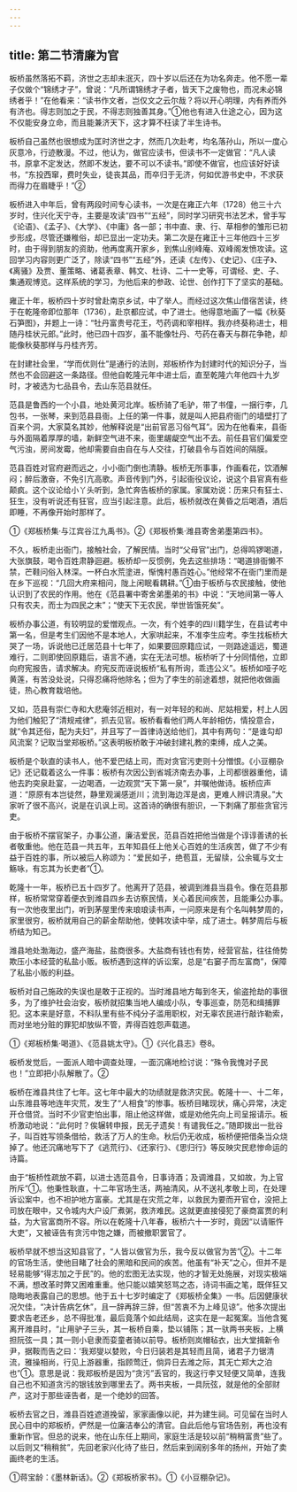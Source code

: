 ```yaml
---
---
---
```

title: 第二节清廉为官
---



板桥虽然落拓不羁，济世之志却未泯灭，四十岁以后还在为功名奔走。他不愿一辈子仅做个“锦绣才子”，曾说：“凡所谓锦绣才子者，皆天下之废物也，而况未必锦绣者乎！”在他看来：“读书作文者，岂仅文之云尔哉？将以开心明理，内有养而外有济也。得志则加之于民，不得志则独善其身。”①他也有进入仕途之心，因为这不仅能安身立命，而且能兼济天下，这才算不枉读了半生诗书。

板桥自己虽然也很想成为匡时济世之才，然而几次赴考，均名落孙山，所以一度心灰意冷，行迹散漫。不过，他认为，做官应读书，但读书不一定做官：“凡人读书，原拿不定发达，然即不发达，要不可以不读书。”即使不做官，也应该好好读书，“东投西窜，费时失业，徒丧其品，而卒归于无济，何如优游书史中，不求获而得力在眉睫乎！”②

板桥进入中年后，曾有两段时间专心读书，一次是在雍正六年（1728）他三十六岁时，住兴化天宁寺，主要是攻读“四书”“五经”，同时学习研究书法艺术，曾手写《论语》、《孟子》、《大学》、《中庸》各一部；书中直、隶、行、草相参的雏形已初步形成，尽管还嫌稚俗，却已显出一定功夫。第二次是在雍正十三年他四十三岁时，由于得到朋友的资助，他再度离开家乡，到焦山别峰庵、双峰阁发愤攻读。这回学习内容则更广泛了，除读“四书”“五经”外，还读《左传》、《史记》、《庄子》、《离骚》及贾、董策略、诸葛表章、韩文、杜诗、二十一史等，可谓经、史、子、集通观博览。这样系统的学习，为他后来的参政、论世、创作打下了坚实的基础。

雍正十年，板桥四十岁时曾赴南京乡试，中了举人。而经过这次焦山借宿苦读，终于在乾隆帝即位那年（1736），赴京都应试，中了进士。他得意地画了一幅《秋葵石笋图》，并题上一诗：“牡丹富贵号花王，芍药调和宰相样。我亦终葵称进士，相随丹桂状元郎。”此时，他已四十四岁，虽不能像牡丹、芍药在春天与群花争艳，却能像秋葵那样与丹桂齐芳。

在封建社会里，“学而优则仕”是通行的法则，郑板桥作为封建时代的知识分子，当然也不会回避这一条路径。但他自乾隆元年中进士后，直至乾隆六年他四十九岁时，才被选为七品县令，去山东范县就任。

范县是鲁西的一个小县，地处黄河北岸。板桥骑了毛驴，带了书僮，一捆行李，几包书，一张琴，来到范县县衙。上任的第一件事，就是叫人把县府衙门的墙壁打了百来个洞，大家莫名其妙，他解释说是“出前官恶习俗气耳”。因为在他看来，县衙与外面隔着厚厚的墙，新鲜空气进不来，衙里龌龊空气出不去。前任县官们偏爱空气污浊，房间发霉，他却需要自由自在与人交往，打破县令与百姓间的隔膜。

范县百姓对官府避而远之，小小衙门倒也清静。板桥无所事事，作画看花，饮酒解闷；醉后激奋，不免引亢高歌。声音传到门外，引起衙役议论，说这个县官真有些颠疯。这个议论给小丫头听到，急忙奔告板桥的家属。家属劝说：历来只有狂士、狂生，没有听说还有狂官，应当引起注意。此后，板桥就改在黄昏之后喝酒，酒后即睡，不再像开始时那样了。

①《郑板桥集·与江宾谷江九禹书》。②《郑板桥集·潍县寄舍弟墨第四书》。

不久，板桥走出衙门，接触社会，了解民情。当时“父母官”出门，总得鸣锣喝道，大张旗鼓，喝令百姓肃静迴避。板桥却一反惯例，免去这些排场：“喝道排衙懒不禁，芒鞋问俗入林深。一杯白水荒塗进，惭愧村愚百姓心。”他经常不在衙门里而是在乡下巡视：“几回大府来相问，陇上闲眠看耦耕。”①由于板桥与农民接触，使他认识到了农民的作用。他在《范县署中寄舍弟墨弟的书》中说：“天地间第一等人只有农夫，而士为四民之末”；“使天下无农民，举世皆饿死矣”。

板桥办事公道，有较明显的爱憎观点。一次，有个姓李的四川籍学生，在县试考中第一名，但是考生们因他不是本地人，大家哄起来，不准李生应考。李生找板桥大哭了一场，诉说他已迁居范县十七年了，如果要回原籍应试，一则路途遥远，蜀道难行，二则即使回原籍后，语言不通，实在无法可想。板桥听了十分同情他，立即向府宪报告，请求解决。府宪反而诬说板桥“私有所询，乖违公义”。板桥如哑子吃黄莲，有苦没处说，只得忍痛将他除名；但为了李生的前途着想，就把他收做画徒，热心教育栽培他。

又如，范县有崇仁寺和大悲庵邻近相对，有一对年轻的和尚、尼姑相爱，村上人因为他们触犯了“清规戒律”，抓去见官。板桥看看他们两人年龄相仿，情投意合，就“令其还俗，配为夫妇”，并且写了一首律诗送给他们，其中有两句：“是谁勾却风流案？记取当堂郑板桥。”这表明板桥敢于冲破封建礼教的束缚，成人之美。

板桥是个耿直的读书人，他不爱巴结上司，而对贪官污吏则十分憎恨。《小豆棚杂记》还记载着这么一件事：板桥有次因公到省城济南去办事，上司都很器重他，请他去趵突泉赴宴，一边喝酒，一边观赏“天下第一泉”，并嘱他做诗。板桥应声道：“原原有本岂徒然，静里观澜感逝川；流到海边浑是卤，更难人辨识清泉。”大家听了很不高兴，说是在讥讽上司。这首诗的确很有胆识，一下刺痛了那些贪官污吏。

由于板桥不摆官架子，办事公道，廉洁爱民，范县百姓把他当做是个谆谆善诱的长者敬重他。他在范县一共五年，五年知县任上他关心百姓的生活疾苦，做了不少有益于百姓的事，所以被后人称颂为：“爱民如子，绝苞苴，无留牍，公余辄与文士觞咏，有忘其为长吏者”①。

乾隆十一年，板桥已五十四岁了。他离开了范县，被调到潍县当县令。像在范县那样，板桥常常穿着便衣到潍县四乡去访察民情，关心着民间疾苦，且能秉公办事。有一次他夜里出门，听到茅屋里传来琅琅读书声，一问原来是有个名叫韩梦周的，家里很穷，板桥就用自己的薪金帮助他，使韩攻读中举，成了进士。韩梦周后与板桥结为知己。

潍县地处渤海边，盛产海盐，盐商很多。大盐商有钱也有势，经营官盐，往往倚势欺压小本经营的私盐小贩。板桥遇到这样的诉讼案，总是“右窭子而左富商”，保障了私盐小贩的利益。

板桥对自己施政的失误也是敢于正视的。当时潍县地方每到冬天，偷盗抢劫的事很多，为了维护社会治安，板桥就招集当地人编成小队，专事巡查，防范和缉捕罪犯。这本来是好意，不料队里有些不纯分子滥用职权，对无辜农民进行敲诈勒索，而对坐地分赃的罪犯却放纵不管，弄得百姓怨声载道。

①《郑板桥集·喝道》、《范县姚太守》。①《兴化县志》卷8。

板桥发觉后，一面派人暗中调查处理，一面沉痛地检讨说：“殊令我愧对子民也！”立即把小队解散了。②

板桥在潍县共住了七年。这七年中最大的功绩就是救济灾民。乾隆十一、十二年，山东潍县等地连年灾荒，发生了“人相食”的惨事。板桥目睹现状，痛心异常，决定开仓借贷。当时不少官吏怕出事，阻止他这样做，或是劝他先向上司呈报请示。板桥激动地说：“此何时？俟辗转申报，民无孑遗矣！有谴我任之。”随即拨出一批谷子，叫百姓写领条借给，救活了万人的生命。秋后仍无收成，板桥便把借条当众烧掉了。他还沉痛地写下了《逃荒行》、《还家行》、《思归行》等反映灾民悲惨命运的诗篇。

由于“板桥性疏放不羁，以进士选范县令，日事诗酒；及调潍县，又如故，为上官所斥”①。他秉性耿直，十二年官场生活，两袖清风，从不送礼孝敬上司，在处理诉讼案中，也不袒护地方富豪。尤其是在灾荒之年，以救民为要而开官仓，没把上司放在眼中，又令城内大户设厂煮粥，救济难民。这就更直接侵犯了豪商富贾的利益，为大官富商所不容。所以在乾隆十八年春，板桥六十一岁时，竟因“以请赈忤大吏”，又被诬告有贪污中饱之嫌，而被撤职罢官了。

板桥早就不想当这知县官了，“人皆以做官为乐，我今反以做官为苦”②。十二年的官场生活，使他目睹了社会的黑暗和民间的疾苦。他虽有“补天”之心，但并不是轻易能够“得志加之于民”的。他的宏图无法实现，他的才智无处施展，对现实极端不满，想改革时弊又困难重重。他只能以嬉笑怒骂之态，诗词书画之笔，既佯狂又隐晦地表露自己的思想。他于五十七岁时编定了《郑板桥全集》一书。后因健康状况欠佳，“决计告病乞休”，且一辞再辞三辞，但“苦衷不为上峰见谅”。他多次提出要求告老还乡，总不得批准，最后竟落个如此结局，这实在是一起冤案。当他含冤离开潍县时，“止用驴子三头，其一板桥自乘，垫以铺陈；其一驮两书夹板，上横担阮弦一具；其一则小皂隶而娈童者骑以前导。板桥则岚帽毡衣，出大堂揖新令尹，据鞍而告之曰：‘我郑燮以婪败，今日归装若是其轻而且简，诸君子力锯清流，雅操相尚，行见上游器重，指顾莺迁，倘异日去潍之际，其无亡郑大之泊也”①。意思是说：我郑板桥是因为“贪污”丢官的，我这行李又轻便又简单，连我自己也不知道贪污的银钱放到哪里去了。两书夹板，一具阮弦，就是他的全部财产，这对于那些诬告者，是一个绝妙的回答。

板桥去官之日，潍县百姓遮道挽留，家家画像以祀，并为建生祠。可见留在当时人民心目中的郑板桥，俨然是一位廉洁奉公的清官。自此后他与官场告别，再也没有重新作官。但总的说来，他在山东任上期间，家庭生活是较以前“稍稍富贵”些了。以后则又“稍稍贫”，先回老家兴化待了些日，然后来到阔别多年的扬州，开始了卖画终老的生活。

①蒋宝龄：《墨林新话》。②《郑板桥家书》。①《小豆棚杂记》。